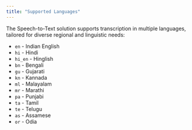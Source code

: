 ```yaml
---
title: "Supported Languages"
---
```

The Speech-to-Text solution supports transcription in multiple languages, tailored for diverse regional and linguistic needs:

- `en` - Indian English
- `hi` - Hindi
- `hi_en` - Hinglish
- `bn` - Bengali
- `gu` - Gujarati
- `kn` - Kannada
- `ml` - Malayalam
- `mr` - Marathi
- `pa` - Punjabi
- `ta` - Tamil
- `te` - Telugu
- `as` - Assamese
- `or` - Odia